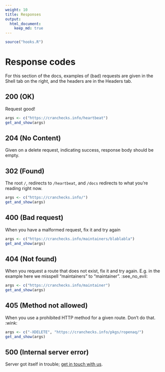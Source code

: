 ```yaml
---
weight: 10
title: Responses
output: 
  html_document:
    keep_md: true
---
```


```r
source("hooks.R")
```

# Response codes

For this section of the docs, examples of (bad) requests are given in the Shell tab on the right, and the headers are in the Headers tab.

## 200 (OK) 

Request good!

```r
args <- c("https://cranchecks.info/heartbeat")
get_and_show(args)
```

## 204 (No Content) 

Given on a delete request, indicating success, response body should be empty.

## 302 (Found) 

The root `/`, redirects to `/heartbeat`, and `/docs` redirects to what you're reading right now.

```r
args <- c("https://cranchecks.info/")
get_and_show(args)
```

## 400 (Bad request)

When you have a malformed request, fix it and try again

```r
args <- c("https://cranchecks.info/maintainers/blablabla")
get_and_show(args)
```

## 404 (Not found) 

When you request a route that does not exist, fix it and try again.
E.g. in the example here we misspell "maintainers" to "maintainer". :see_no_evil:

```r
args <- c("https://cranchecks.info/maintainer")
get_and_show(args)
```

## 405 (Method not allowed)

When you use a prohibited HTTP method for a given route.
Don't do that. :wink:

```r
args <- c("-XDELETE", "https://cranchecks.info/pkgs/ropenaq/")
get_and_show(args)
```


## 500 (Internal server error) 

Server got itself in trouble; [get in touch with us](https://github.com/ropenscilabs/cchecksapi/issues).